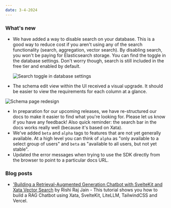 ```yaml
---
date: 3-4-2024
---
```


### What's new

- We have added a way to disable search on your database. This is a good way to reduce cost if you aren't using any of the search functionality (search, aggregation, vector search). By disabling search, you won't be paying for Elasticsearch storage. You can find the toggle in the database settings. Don't worry though, search is still included in the free tier and enabled by default.

  ![Search toggle in database settings](images/search_toggle.png)

- The schema edit view within the UI received a visual upgrade. It should be easier to view the requirements for each column at a glance.

![Schema page redesign](images/schema_redesign.png)

- In preparation for our upcoming releases, we have re-structured our docs to make it easier to find what you're looking for. Please let us know if you have any feedback! Also quick reminder: the search bar in the docs works really well (because it's based on Xata).
- We've added `beta` and `alpha` tags to features that are not yet generally available. At a high level you can think of `alpha` as "only available to a select group of users" and `beta` as "available to all users, but not yet stable".
- Updated the error messages when trying to use the SDK directly from the browser to point to a particular docs URL.

### Blog posts

- ['Building a Retrieval-Augmented Generation Chatbot with SvelteKit and Xata Vector Search](https://xata.io/blog/rag-vector-sveltekit-xata) by Rishi Raj Jain - This tutorial shows you how to build a RAG Chatbot using Xata, SvelteKit, LiteLLM, TailwindCSS and Vercel.
